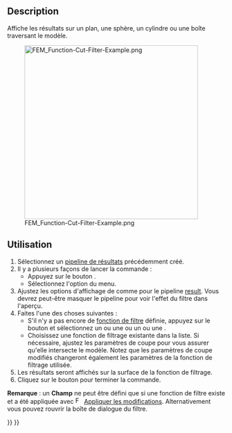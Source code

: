 <languages/>

{{Docnav/fr
|[[FEM_PostFilterClipScalar/fr|Filtre d'écrêtage scalaire]]
|[[FEM_PostFilterClipRegion/fr|Filtre d'écrêtage selon une région]]
|[[FEM_Workbench/fr|Atelier FEM]]
|IconL=FEM_PostFilterClipScalar.svg
|IconR=FEM_PostFilterClipRegion.svg
|IconC=Workbench_FEM.svg
}}

{{GuiCommand/fr
|Name=FEM PostFilterCutFunction
|Name/fr=FEM Filtre de fonction de découpe
|MenuLocation=Résultats → Filtre de fonction de découpe
|Workbenches=[[FEM_Workbench/fr|FEM]]
|SeeAlso=[[FEM_PostPipelineFromResult/fr|FEM Pipeline de résultats]], [[FEM_PostCreateFunctions/fr|FEM Fonctions de filtrage]], [[FEM_tutorial/fr|FEM Tutoriel]]
}}

==Description==

Affiche les résultats sur un plan, une sphère, un cylindre ou une boîte traversant le modèle.

[[File:FEM_Function-Cut-Filter-Example.png|400px]]

{{Caption|Un filtre de fonction de découpe avec une sphère comme fonction de découpe.</br>Le pipeline original est l'objet semi-transparent.}}

<span id="Usage"></span>
==Utilisation==

# Sélectionnez un [[FEM_PostPipelineFromResult/fr|pipeline de résultats]] précédemment créé.
# Il y a plusieurs façons de lancer la commande :
#* Appuyez sur le bouton {{Button|[[Image:FEM_PostFilterCutFunction.svg|16px]] [[FEM_PostFilterCutFunction/fr|Filtre de fonction de découpe]]}}.
#* Sélectionnez l'option {{MenuCommand|Résultats → [[Image:FEM_PostFilterCutFunction.svg|16px]] Filtre de fonction de découpe}} du menu.
# Ajustez les options d'affichage de {{MenuCommand|Résultats}} comme pour le pipeline [[FEM_PostPipelineFromResult|result]]. Vous devrez peut-être masquer le pipeline pour voir l'effet du filtre dans l'aperçu.
# Faites l'une des choses suivantes :
#* S'il n'y a pas encore de [[FEM_PostCreateFunctions/fr|fonction de filtre]] définie, appuyez sur le bouton {{Button|[[Image:List-add.svg|16px]] Créer}} et sélectionnez un {{MenuCommand|[[Image:FEM_PostCreateFunctionPlane.svg|16px]] [[FEM_PostCreateFunctionPlane/fr|plan]]}} ou une {{MenuCommand|[[Image:FEM_PostCreateFunctionSphere.svg|16px]] [[FEM_PostCreateFunctionSphere/fr|sphère]]}} ou un {{MenuCommand|[[Image:FEM_PostCreateFunctionCylinder.svg|16px]] [[FEM_PostCreateFunctionCylinder/fr|cylindre]]}} ou une {{MenuCommand|[[Image:FEM_PostCreateFunctionBox.svg|16px]] [[FEM_PostCreateFunctionBox/fr|boîte]]}}.
#* Choisissez une fonction de filtrage existante dans la liste. Si nécessaire, ajustez les paramètres de coupe pour vous assurer qu'elle intersecte le modèle. Notez que les paramètres de coupe modifiés changeront également les paramètres de la fonction de filtrage utilisée.
# Les résultats seront affichés sur la surface de la fonction de filtrage.
# Cliquez sur le bouton {{Button|OK}} pour terminer la commande.

'''Remarque''' : un '''Champ''' ne peut être défini que si une fonction de filtre existe et a été appliquée avec [[Image:FEM_PostApplyChanges.svg|16px]] [[FEM_PostApplyChanges/fr|Appliquer les modifications]]. Alternativement vous pouvez rouvrir la boîte de dialogue du filtre.


{{Docnav/fr
|[[FEM_PostFilterClipScalar/fr|Filtre d'écrêtage scalaire]]
|[[FEM_PostFilterClipRegion/fr|Filtre d'écrêtage selon une région]]
|[[FEM_Workbench/fr|Atelier FEM]]
|IconL=FEM_PostFilterClipScalar.svg
|IconR=FEM_PostFilterClipRegion.svg
|IconC=Workbench_FEM.svg
}}

{{FEM_Tools_navi{{#translation:}}}}
{{Userdocnavi{{#translation:}}}}